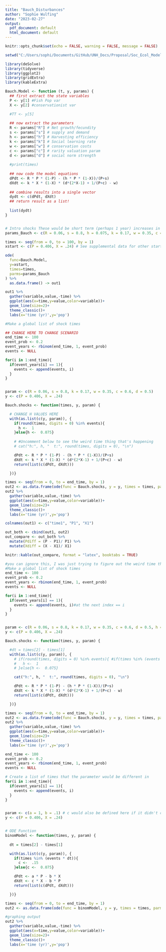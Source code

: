 ```yaml
---
title: "Bauch_Disturbances"
author: "Sophie Wulfing"
date: "2023-02-27"
output:
  pdf_document: default
  html_document: default
---
```



```r
knitr::opts_chunk$set(echo = FALSE, warning = FALSE, message = FALSE)

setwd("C:/Users/sophi/Documents/GitHub/UNH_Docs/Proposal/Soc_Ecol_Model")

library(deSolve)
library(tidyverse)
library(ggplot2)
library(gridExtra)
library(kableExtra)
```


```r
Bauch.Model <- function (t, y, params) {
  ## first extract the state variables
  P <- y[1] #Fish Pop var
  X <- y[2] #conservationist var

  #TT <- y[5]
  
  ## now extract the parameters
  R <- params["R"] # Net growth/fecundity
  s <- params["s"] # supply and demand
  h <- params["h"] # Harvesting efficiency
  k <- params["k"] # Social learning rate
  w <- params["w"] # conservation costs
  c <- params["c"] # rarity valuation param
  d <- params["d"] # social norm strength
  
  #print(times)
  
  ## now code the model equations
  dPdt <- R * P * (1-P) - (h * P * (1-X))/(P+s)
  dXdt <- k * X * (1-X) * (d*(2*X-1) + 1/(P+c) - w)
  
  ## combine results into a single vector
  dydt <- c(dPdt, dXdt)
  ## return result as a list!
  
  list(dydt)
}


# Intro shocks These would be short term (perhaps 1 year) increases in the h parameter. 
params_Bauch <- c(R = 0.06, s = 0.8, h = 0.075, k = 0.17, w = 0.35, c = 0.6, d = 0.5)

times <- seq(from = 0, to = 100, by = 1)
xstart <- c(P = 0.406, X = .24) # See supplemental data for other starting params

ode(
  func=Bauch.Model,
  y=xstart,
  times=times,
  parms=params_Bauch
) %>%
  as.data.frame() -> out1

out1 %>%
  gather(variable,value,-time) %>%
  ggplot(aes(x=time,y=value,color=variable))+
  geom_line(size=2)+
  theme_classic()+
  labs(x='time (yr)',y='pop')

```

```r
#Make a global list of shock times

## CHANGE HERE TO CHANGE SCENARIO
end_time <- 100
event_prob <- 0.2
event_years <- rbinom(end_time, 1, event_prob)
events <- NULL

for(i in 1:end_time){
  if(event_years[i] == 1){
    events <- append(events, i)
  }
}


param <- c(R = 0.06, s = 0.8, k = 0.17, w = 0.35, c = 0.6, d = 0.5)
y <- c(P = 0.406, X = .24) 

Bauch.shocks <- function(times, y, param) { 

  # CHANGE H VALUES HERE
  with(as.list(c(y, param)), {
    if(round(times, digits = 0) %in% events){
      h <-  1
    }else{h <-  0.075}
    
    # #Uncomment below to see the weird time thing that's happening
    # cat("h:", h, "  t:", round(times, digits = 0), "\n") 

    dPdt <- R * P * (1-P) - (h * P * (1-X))/(P+s)
    dXdt <- k * X * (1-X) * (d*(2*X-1) + 1/(P+c) - w)
    return(list(c(dPdt, dXdt))) 

  })} 

times <- seq(from = 0, to = end_time, by = 1)
out2 <- as.data.frame(ode(func = Bauch.shocks, y = y, times = times, parms = param))
out2 %>%
  gather(variable,value,-time) %>%
  ggplot(aes(x=time,y=value,color=variable))+
  geom_line(size=2)+
  theme_classic()+
  labs(x='time (yr)',y='pop')

```

```r

colnames(out1) <- c("time1", "P1", "X1")

out_both <- cbind(out1, out2) 
out_compare <- out_both %>%
  mutate(Pdiff = (P - P1)/ P1) %>%
  mutate(Xdiff = (X - X1)/ X1)

knitr::kable(out_compare, format = "latex", booktabs = TRUE)

```

```r

#you can ignore this, I was just trying to figure out the weird time thing
#Make a global list of shock times
end_time <- 100
event_prob <- 0.2
event_years <- rbinom(end_time, 1, event_prob)
events <- NULL

for(i in 1:end_time){
  if(event_years[i] == 1){
    events <- append(events, i)#at the next index == i
  }
}


param <- c(R = 0.06, s = 0.8, k = 0.17, w = 0.35, c = 0.6, d = 0.5, h = 0.075)
y <- c(P = 0.406, X = .24) 

Bauch.shocks <- function(times, y, param) { 

  #dt = times[2] - times[1]
  with(as.list(c(y, param)), {
    # if(round(times, digits = 0) %in% events){ #if(times %in% (events * dt)){
    #   h <-  1
    # }else{h <-  0.075}

    cat("h:", h, "  t:", round(times, digits = 0), "\n") 

    dPdt <- R * P * (1-P) - (h * P * (1-X))/(P+s)
    dXdt <- k * X * (1-X) * (d*(2*X-1) + 1/(P+c) - w)
    return(list(c(dPdt, dXdt))) 

  })} 

times <- seq(from = 0, to = end_time, by = 1)
out2 <- as.data.frame(ode(func = Bauch.shocks, y = y, times = times, parms = param))
out2 %>%
  gather(variable,value,-time) %>%
  ggplot(aes(x=time,y=value,color=variable))+
  geom_line(size=2)+
  theme_classic()+
  labs(x='time (yr)',y='pop')

```

```r
end_time <- 100
event_prob <- 0.2
event_years <- rbinom(end_time, 1, event_prob)
events <- NULL

# Create a list of times that the parameter would be different in
for(i in 1:end_time){
  if(event_years[i] == 1){
    events <- append(events, i)
  }
}


param <- c(a = 1, b = .1) # c would also be defined here if it didn't change at timesteps
y <- c(P = 0.406, X = .24) 


# ODE Function
binomModel <- function(times, y, param) {
  
  dt = times[2] - times[1]

  with(as.list(c(y, param)), {
    if(times %in% (events * dt)){
      c <-  .15
    }else{c <-  0.075}

    dPdt <- a * P - b * X
    dXdt <- c * X - b * P
    return(list(c(dPdt, dXdt))) 

  })} 

times <- seq(from = 0, to = end_time, by = 1)
out2 <- as.data.frame(ode(func = binomModel, y = y, times = times, parms = param))

#graphing output
out2 %>%
  gather(variable,value,-time) %>%
  ggplot(aes(x=time,y=value,color=variable))+
  geom_line(size=2)+
  theme_classic()+
  labs(x='time (yr)',y='pop')

```

